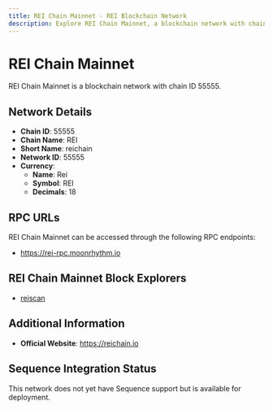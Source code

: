 ```yaml
--- 
title: REI Chain Mainnet - REI Blockchain Network
description: Explore REI Chain Mainnet, a blockchain network with chain ID 55555. Learn about its native currency, Rei, and how to interact with the network.
---
```


# REI Chain Mainnet

REI Chain Mainnet is a blockchain network with chain ID 55555.

## Network Details

- **Chain ID**: 55555
- **Chain Name**: REI
- **Short Name**: reichain
- **Network ID**: 55555
- **Currency**: 
  - **Name**: Rei
  - **Symbol**: REI
  - **Decimals**: 18

## RPC URLs

REI Chain Mainnet can be accessed through the following RPC endpoints:

- https://rei-rpc.moonrhythm.io

## REI Chain Mainnet Block Explorers

- [reiscan](https://reiscan.com)

## Additional Information

- **Official Website**: https://reichain.io

## Sequence Integration Status

This network does not yet have Sequence support but is available for deployment.
